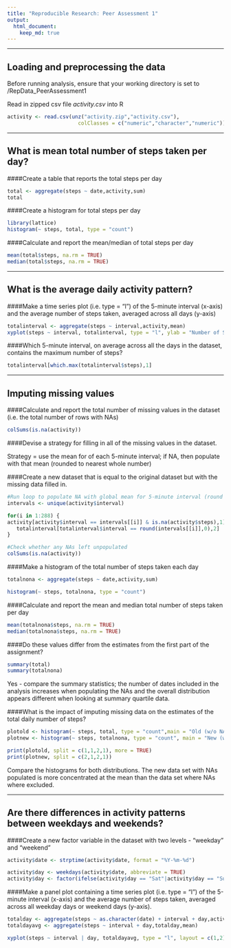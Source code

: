 ```yaml
---
title: "Reproducible Research: Peer Assessment 1"
output: 
  html_document:
    keep_md: true
---
```

___

## Loading and preprocessing the data

Before running analysis, ensure that your working directory is set to /RepData_PeerAssessment1 

Read in zipped csv file *activity.csv* into R 

```r
activity <- read.csv(unz("activity.zip","activity.csv"),
                       colClasses = c("numeric","character","numeric")) 
```

___

## What is mean total number of steps taken per day?

####Create a table that reports the total steps per day

```r
total <- aggregate(steps ~ date,activity,sum)
total
```

####Create a histogram for total steps per day
```r
library(lattice)
histogram(~ steps, total, type = "count") 
```

####Calculate and report the mean/median of total steps per day
```r
mean(total$steps, na.rm = TRUE)
median(total$steps, na.rm = TRUE)
```

___

## What is the average daily activity pattern?

####Make a time series plot (i.e. type = "l") of the 5-minute interval (x-axis) and the average number of steps taken, averaged across all days (y-axis)

```r
totalinterval <- aggregate(steps ~ interval,activity,mean)
xyplot(steps ~ interval, totalinterval, type = "l", ylab = "Number of Steps")
```

####Which 5-minute interval, on average across all the days in the dataset, contains the maximum number of steps?

```r
totalinterval[which.max(totalinterval$steps),1]
```

___

## Imputing missing values

####Calculate and report the total number of missing values in the dataset (i.e. the total number of rows with NAs)

```r
colSums(is.na(activity))
```

####Devise a strategy for filling in all of the missing values in the dataset. 

Strategy = use the mean for of each 5-minute interval; if NA, then populate with that mean (rounded to nearest whole number)

####Create a new dataset that is equal to the original dataset but with the missing data filled in.

```r
#Run loop to populate NA with global mean for 5-minute interval (round to nearest whole number)
intervals <- unique(activity$interval)

for(i in 1:288) {
activity[activity$interval == intervals[[i]] & is.na(activity$steps),1] <- 
   totalinterval[totalinterval$interval == round(intervals[[i]],0),2]
}

#Check whether any NAs left unpopulated
colSums(is.na(activity))
```

####Make a histogram of the total number of steps taken each day  

```r
totalnona <- aggregate(steps ~ date,activity,sum)

histogram(~ steps, totalnona, type = "count")
```

####Calculate and report the mean and median total number of steps taken per day
```r
mean(totalnona$steps, na.rm = TRUE)
median(totalnona$steps, na.rm = TRUE)
```

####Do these values differ from the estimates from the first part of the assignment?

```r
summary(total)
summary(totalnona)
```

Yes - compare the summary statistics; the number of dates included in the analysis increases when populating the NAs and the overall distribution appears different when looking at summary quartile data.

####What is the impact of imputing missing data on the estimates of the total daily number of steps?

```r
plotold <- histogram(~ steps, total, type = "count",main = "Old (w/o NAs)")
plotnew <- histogram(~ steps, totalnona, type = "count", main = "New (w/ NAs)")

print(plotold, split = c(1,1,2,1), more = TRUE)
print(plotnew, split = c(2,1,2,1))
```

Compare the histograms for both distributions. The new data set with NAs populated is more concentrated at the mean than the data set where NAs where excluded.

___

## Are there differences in activity patterns between weekdays and weekends?

####Create a new factor variable in the dataset with two levels - "weekday" and "weekend" 

```r
activity$date <- strptime(activity$date, format = "%Y-%m-%d")

activity$day <- weekdays(activity$date, abbreviate = TRUE)
activity$day <- factor(ifelse(activity$day == "Sat"|activity$day == "Sun","weekend","weekday"))
```

####Make a panel plot containing a time series plot (i.e. type = "l") of the 5-minute interval
(x-axis) and the average number of steps taken, averaged across all weekday days or weekend days
(y-axis).

```r
totalday <- aggregate(steps ~ as.character(date) + interval + day,activity,mean)
totaldayavg <- aggregate(steps ~ interval + day,totalday,mean)

xyplot(steps ~ interval | day, totaldayavg, type = "l", layout = c(1,2))
```